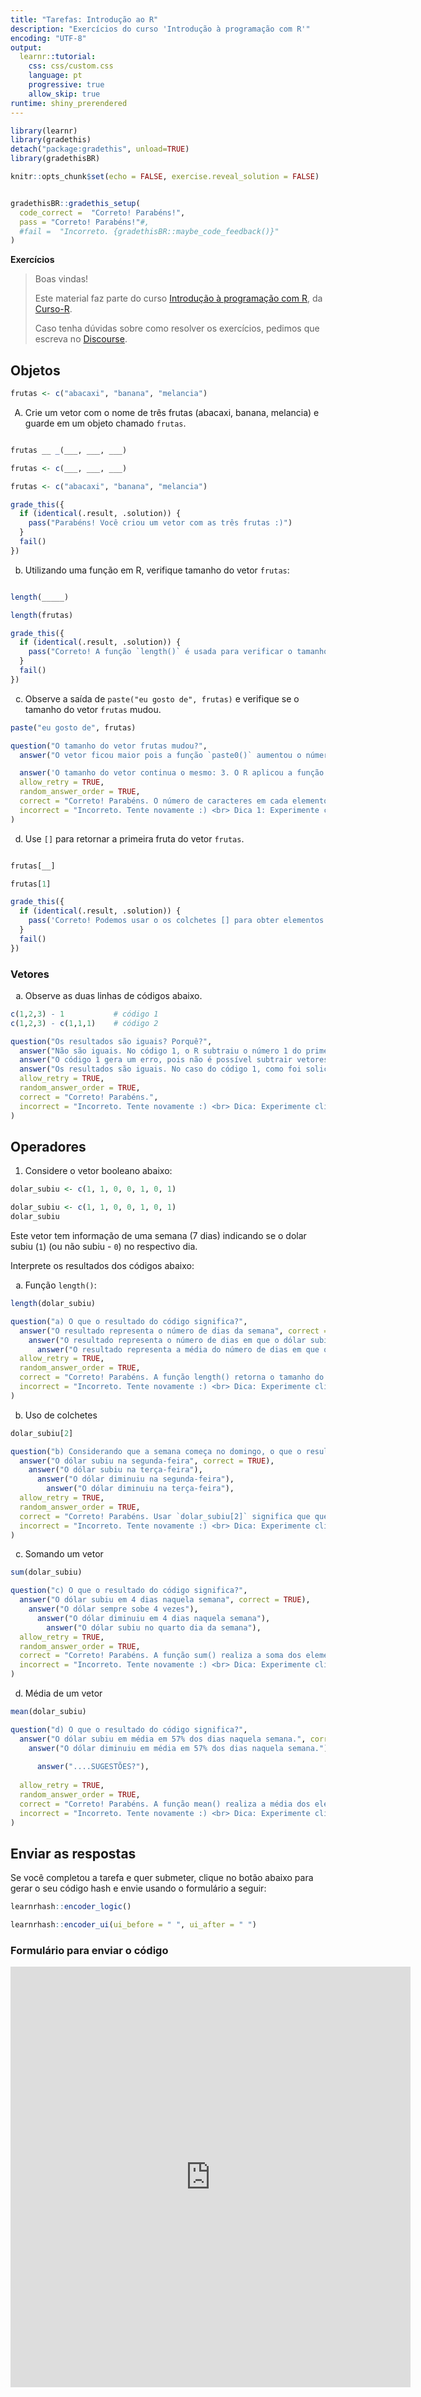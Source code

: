 ```yaml
---
title: "Tarefas: Introdução ao R"
description: "Exercícios do curso 'Introdução à programação com R'"
encoding: "UTF-8"
output: 
  learnr::tutorial:
    css: css/custom.css
    language: pt
    progressive: true
    allow_skip: true
runtime: shiny_prerendered
---
```


```r
library(learnr)
library(gradethis)
detach("package:gradethis", unload=TRUE)
library(gradethisBR)

knitr::opts_chunk$set(echo = FALSE, exercise.reveal_solution = FALSE)


gradethisBR::gradethis_setup(
  code_correct =  "Correto! Parabéns!",
  pass = "Correto! Parabéns!"#,
  #fail =  "Incorreto. {gradethisBR::maybe_code_feedback()}"
)
```


**Exercícios**

> Boas vindas! 
>
> Este material faz parte do curso [Introdução à programação com R](https://curso-r.com/cursos/intro-programacao/), da [Curso-R](https://www.curso-r.com/).
>
> Caso tenha dúvidas sobre como resolver os exercícios, pedimos que escreva no [<i class="fab fa-discourse"></i> Discourse](https://discourse.curso-r.com/).


## Objetos

```r
frutas <- c("abacaxi", "banana", "melancia")
``` 

A) Crie um vetor com o nome de três frutas (abacaxi, banana, melancia) e guarde em um objeto chamado `frutas`.

```r

```

```r
frutas __ _(___, ___, ___)
```

```r
frutas <- c(___, ___, ___)
```

```r
frutas <- c("abacaxi", "banana", "melancia")
```

```r
grade_this({
  if (identical(.result, .solution)) {
    pass("Parabéns! Você criou um vetor com as três frutas :)")
  }
  fail()
})
```


b) Utilizando uma função em R, verifique tamanho do vetor `frutas`:

```r

```

```r
length(_____)
```

```r
length(frutas)
```

```r
grade_this({
  if (identical(.result, .solution)) {
    pass("Correto! A função `length()` é usada para verificar o tamanho de um objeto. O tamanho do vetor `frutas` é 3, pois tem 3 elementos.")
  }
  fail()
})
```

c) Observe a saída de `paste("eu gosto de", frutas)` e verifique se o tamanho do vetor `frutas` mudou.


```r
paste("eu gosto de", frutas)
```


```r
question("O tamanho do vetor frutas mudou?",
  answer("O vetor ficou maior pois a função `paste0()` aumentou o número de elementos."),

  answer('O tamanho do vetor continua o mesmo: 3. O R aplicou a função `paste()` e "colou" a frase "eu gosto de" em cada elemento do vetor frutas. ', correct = TRUE),
  allow_retry = TRUE,
  random_answer_order = TRUE,
  correct = "Correto! Parabéns. O número de caracteres em cada elemento aumentou, porém o número de elementos continua o mesmo.",
  incorrect = "Incorreto. Tente novamente :) <br> Dica 1: Experimente clicar em `Executar código` e observar os resultados. <br> Dica 2: experimente executar `length(paste('eu gosto de', frutas))` para saber o número de elementos que o resultado contém." 
)
```



d) Use `[]` para retornar a primeira fruta do vetor `frutas`.

```r

```

```r
frutas[__]
```

```r
frutas[1]
```

```r
grade_this({
  if (identical(.result, .solution)) {
    pass('Correto! Podemos usar o os colchetes [] para obter elementos de um vetor, utilizando a posição dos mesmos.')
  }
  fail()
})
```



### Vetores

a) Observe as duas linhas de códigos abaixo.

```r
c(1,2,3) - 1           # código 1
c(1,2,3) - c(1,1,1)    # código 2
```


```r
question("Os resultados são iguais? Porquê?",
  answer("Não são iguais. No código 1, o R subtraiu o número 1 do primeiro elemento, e não fez nada com os outros elementos: `1-1 = 0`, `2-0 = 2`, `3-0 = 3`. No caso do código 2, a subtração foi feita baseada na posição dos vetores: `1-1 = 0`, `2-1 = 1`, `3-1 = 2`."),
  answer("O código 1 gera um erro, pois não é possível subtrair vetores com tamanhos diferentes. Já no código 2 a subtração foi feita baseada na posição dos vetores: `1-1 = 0`, `2-1 = 1`, `3-1 = 2`."),
  answer("Os resultados são iguais. No caso do código 1, como foi solicitado subtrair usando vetores de tamanhos diferentes, o R reciclou o segundo elemento. No caso do código 2, a subtração foi feita baseada na posição dos vetores: `1-1 = 0`, `2-1 = 1`, `3-1 = 2`.", correct = TRUE),
  allow_retry = TRUE,
  random_answer_order = TRUE,
  correct = "Correto! Parabéns.",
  incorrect = "Incorreto. Tente novamente :) <br> Dica: Experimente clicar em `Executar código` e observar os resultados." 
)
```



## Operadores

1) Considere o vetor booleano abaixo:

```r
dolar_subiu <- c(1, 1, 0, 0, 1, 0, 1)
```

```r
dolar_subiu <- c(1, 1, 0, 0, 1, 0, 1)
dolar_subiu
```

Este vetor tem informação de uma semana (7 dias) indicando se o dolar subiu (`1`) (ou não subiu - `0`) no respectivo dia.

Interprete os resultados dos códigos abaixo:

a) Função `length()`:

```r
length(dolar_subiu)
```

```r
question("a) O que o resultado do código significa?",
  answer("O resultado representa o número de dias da semana", correct = TRUE),
    answer("O resultado representa o número de dias em que o dólar subiu"),
      answer("O resultado representa a média do número de dias em que o dólar subiu"),
  allow_retry = TRUE,
  random_answer_order = TRUE,
  correct = "Correto! Parabéns. A função length() retorna o tamanho do vetor. O vetor 'dolar_subiu' possui 7 elementos, que representa o número de dias da semana.",
  incorrect = "Incorreto. Tente novamente :) <br> Dica: Experimente clicar em `Executar código` e observar os resultados." 
)
```



b) Uso de colchetes

```r
dolar_subiu[2]
```

```r
question("b) Considerando que a semana começa no domingo, o que o resultado do código significa?",
  answer("O dólar subiu na segunda-feira", correct = TRUE),
    answer("O dólar subiu na terça-feira"),
      answer("O dólar diminuiu na segunda-feira"),
        answer("O dólar diminuiu na terça-feira"),
  allow_retry = TRUE,
  random_answer_order = TRUE,
  correct = "Correto! Parabéns. Usar `dolar_subiu[2]` significa que queremos obter o segundo elemento do vetor `dolar_subiu`. O segundo elemento selecionado representa a segunda-feira, então aa segunda-feira o dolar subiu (`1`).",
  incorrect = "Incorreto. Tente novamente :) <br> Dica: Experimente clicar em `Executar código` e observar os resultados." 
)
```



c) Somando um vetor


```r
sum(dolar_subiu)
```

```r
question("c) O que o resultado do código significa?",
  answer("O dólar subiu em 4 dias naquela semana", correct = TRUE),
    answer("O dólar sempre sobe 4 vezes"),
      answer("O dólar diminuiu em 4 dias naquela semana"),
        answer("O dólar subiu no quarto dia da semana"),
  allow_retry = TRUE,
  random_answer_order = TRUE,
  correct = "Correto! Parabéns. A função sum() realiza a soma dos elementos do vetor. O resultado de sum(dolar_subiu) é 4, portanto o dólar subiu em 4 dias na semana.",
  incorrect = "Incorreto. Tente novamente :) <br> Dica: Experimente clicar em `Executar código` e observar os resultados." 
)
```



d) Média de um vetor

```r
mean(dolar_subiu)
```

```r
question("d) O que o resultado do código significa?",
  answer("O dólar subiu em média em 57% dos dias naquela semana.", correct = TRUE),
    answer("O dólar diminuiu em média em 57% dos dias naquela semana."),
  
      answer("....SUGESTÕES?"),
  
  allow_retry = TRUE,
  random_answer_order = TRUE,
  correct = "Correto! Parabéns. A função mean() realiza a média dos elementos do vetor. O resultado representa a média de dias em que o dólar subiu.",
  incorrect = "Incorreto. Tente novamente :) <br> Dica: Experimente clicar em `Executar código` e observar os resultados." 
)
```


## Enviar as respostas

Se você completou a tarefa e quer submeter, clique no botão abaixo para gerar o seu código hash e envie usando o formulário a seguir:

```r
learnrhash::encoder_logic()
```

```r
learnrhash::encoder_ui(ui_before = " ", ui_after = " ")
```

### Formulário para enviar o código

<iframe src="https://docs.google.com/forms/d/e/1FAIpQLScB6zQUZUHYnzLe97NdudoAyNd2GuZmnneAzXJ-DatfCBx8xg/viewform" width="640" height="673" frameborder="0" marginheight="0" marginwidth="0">Carregando…</iframe>



